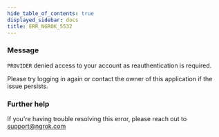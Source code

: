 ```yaml
---
hide_table_of_contents: true
displayed_sidebar: docs
title: ERR_NGROK_5532
---
```


### Message

`PROVIDER` denied access to your account as reauthentication is required.

Please try logging in again or contact the owner of this application if the issue persists.

<ErrorDetails />

### Further help

If you're having trouble resolving this error, please reach out to [support@ngrok.com](mailto:support@ngrok.com?subject=Help%20with%20ERR_NGROK_5532)
